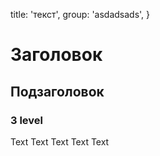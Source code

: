 
  title: 'текст',
  group: 'asdadsads',
}

# Заголовок
## Подзаголовок
### 3 level
Text Text Text Text Text


